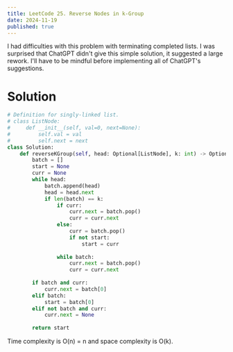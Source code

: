 ---
title: LeetCode 25. Reverse Nodes in k-Group
date: 2024-11-19
published: true
---

I had difficulties with this problem with terminating completed lists. I was surprised that ChatGPT didn't give this simple solution, 
it suggested a large rework. I'll have to be mindful before implementing all of ChatGPT's suggestions.

# Solution
```python
# Definition for singly-linked list.
# class ListNode:
#     def __init__(self, val=0, next=None):
#         self.val = val
#         self.next = next
class Solution:
    def reverseKGroup(self, head: Optional[ListNode], k: int) -> Optional[ListNode]:
        batch = []
        start = None
        curr = None
        while head:
            batch.append(head)
            head = head.next
            if len(batch) == k:
                if curr:
                    curr.next = batch.pop()
                    curr = curr.next
                else:
                    curr = batch.pop()
                    if not start:
                        start = curr
                     
                while batch:
                    curr.next = batch.pop()
                    curr = curr.next
                
        if batch and curr:
            curr.next = batch[0]
        elif batch:
            start = batch[0]
        elif not batch and curr:
            curr.next = None
        
        return start
```
Time complexity is O(n) = n and space complexity is O(k).
